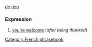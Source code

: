=={{fr}}==
[[de]] [[rien]]
===Expression===
# [[you're welcome]] (''after being thanked'')
[[Category:French phrasebook]]